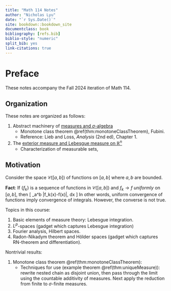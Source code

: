 ```yaml
---
title: "Math 114 Notes"
author: "Nicholas Lyu"
date: "`r Sys.Date()`"
site: bookdown::bookdown_site
documentclass: book
bibliography: [refs.bib]
biblio-style: "numeric"
split_bib: yes
link-citations: true
---
```


\usepackage{cancel}
\usepackage{amsmath}
\usepackage{bm}
\newcommand{\pd}[1]{\partial_{#1}}

\newcommand{\mbb}{\mathbb}
\newcommand{\mbf}{\mathbf}
\newcommand{\mb}{\boldsymbol}
\newcommand{\mrm}{\mathrm}
\newcommand{\mca}{\mathcal}
\newcommand{\mfk}{\mathfrak}
\newcommand{\tr}{\mrm{tr}} 
\newcommand{\df}{\dfrac}
\newcommand{\la}{\langle}
\newcommand{\ra}{\rangle}
\newcommand{\dag}{\dagger}

\newcommand{\Cl}{\mca C}
\newcommand{\Gr}{\mca G}
\newcommand{\Pf}{\mrm{Pf}}
\newcommand{\Pa}{\mca P}
\newcommand{\R}{\mbb R}
\newcommand{\supp}{\mrm{supp}}

\newcommand{\poly}{\mrm{poly}}



# Preface {-}
These notes accompany the 
Fall 2024 iteration of Math 114. 

## Organization {-}
These notes are organized as follows:

1. Abstract machinery of [measures and $\sigma$-algebra](#abstractMachinery)
    - Monotone class theorem \@ref(thm:monotoneClassTheorem), 
    Fubini. 
    - Reference: Lieb and Loss, _Analysis_ (2nd ed), Chapter 1. 
2. The [exterior measure and Lebesgue measure on $\R^n$](#realMeasures)
    - Characterization of measurable sets, 

## Motivation {-} 
Consider the space $\mca C([a, b])$ of functions on $[a, b]$ 
where $a, b$ are bounded. 

**Fact**: If $\{f_k\}$ is a sequence of functions in 
$\mca C([a, b])$ and $f_k\to f$ _uniformly_ on $[a, b]$, 
then 
\[ 
    \int_a^b |f_k(x)-f(x)|\, dx \to 0 
\] 
In other words, uniform convergence of functions imply 
convergence of integrals. 
However, the converse is not true. 

Topics in this course: 

1. Basic elements of measure theory: Lebesgue integration. 
2. $L^p$-spaces (gadget which captures Lebesgue integration)
3. Fourier analysis, Hilbert spaces. 
4. Radon-Nikadym theorem and Hölder spaces 
(gadget which captures RN-theorem and differentiation). 

Nontrivial results: 

1. Monotone class theorem \@ref(thm:monotoneClassTheorem): 
    - Techniques for use (example theorem \@ref(thm:uniqueMeasure)): 
    rewrite nested chain as disjoint union, then pass through the limit 
    using the countable additivity of measures. 
    Next apply the reduction from finite to $\sigma$-finite measures. 